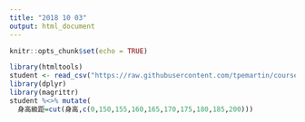 ```yaml
---
title: "2018 10 03"
output: html_document
---
```


```r
knitr::opts_chunk$set(echo = TRUE)
```

```r
library(htmltools)
student <- read_csv("https://raw.githubusercontent.com/tpemartin/course-107-1-programming-for-data-science/master/data/student.csv")
library(dplyr)
library(magrittr)
student %<>% mutate(
  身高級距=cut(身高,c(0,150,155,160,165,170,175,180,185,200)))
```

